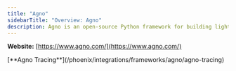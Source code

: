 ```yaml
---
title: "Agno"
sidebarTitle: "Overview: Agno"
description: Agno is an open-source Python framework for building lightweight, model-agnostic AI agents with built-in memory, knowledge, tools, and reasoning capabilities
---
```


**Website:** [https://www.agno.com/](https://www.agno.com/)

<Columns cols={1}>
  <Card img="/images/3daeeb35-image.jpeg">
    [**Agno Tracing**](/phoenix/integrations/frameworks/agno/agno-tracing)
  </Card>
</Columns>
